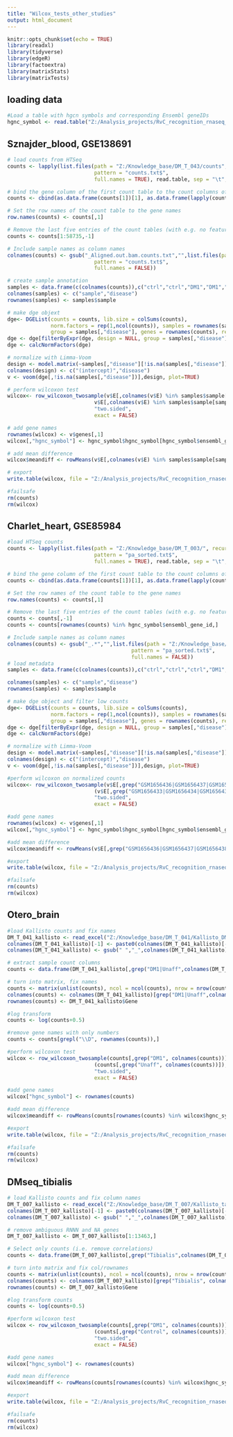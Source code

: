 ---
title: "Wilcox_tests_other_studies"
output: html_document
---

```{r setup, include=FALSE}
knitr::opts_chunk$set(echo = TRUE)
library(readxl)
library(tidyverse)
library(edgeR)
library(factoextra)
library(matrixStats)
library(matrixTests)
```

## loading data 
```{r}
#Load a table with hgcn symbols and corresponding Ensembl geneIDs
hgnc_symbol <- read.table("Z:/Analysis_projects/RvC_recognition_rnaseq_diff_expr/for_paper_counts/metadata/ENSG_geneSymbol.txt", sep =",", header=TRUE)


```

## Sznajder_blood, GSE138691

```{r}
# load counts from HTSeq
counts <- lapply(list.files(path = "Z:/Knowledge_base/DM_T_043/counts", recursive = TRUE,
                            pattern = "counts.txt$", 
                            full.names = TRUE), read.table, sep = "\t", header = FALSE)

# bind the gene column of the first count table to the count columns of all tables to generate a table with gene names and counts
counts <- cbind(as.data.frame(counts[1])[1], as.data.frame(lapply(counts,function(x) bind_cols(x[2])))) 

# Set the row names of the count table to the gene names
row.names(counts) <- counts[,1]

# Remove the last five entries of the count tables (with e.g. no feature regions and ambiguous alignment) and the gene name row
counts <- counts[1:58735,-1]

# Include sample names as column names 
colnames(counts) <- gsub("_Aligned.out.bam.counts.txt","",list.files(path = "Z:/Knowledge_base/DM_T_043/counts", recursive = TRUE,
                            pattern = "counts.txt$", 
                            full.names = FALSE))

# create sample annotation
samples <- data.frame(c(colnames(counts)),c("ctrl","ctrl","DM1","DM1","DM1","ctrl","ctrl","DM1","DM1","DM1","ctrl","ctrl"))
colnames(samples) <- c("sample","disease")
rownames(samples) <- samples$sample

# make dge objext
dge<- DGEList(counts = counts, lib.size = colSums(counts),
              norm.factors = rep(1,ncol(counts)), samples = rownames(samples),
              group = samples[,"disease"], genes = rownames(counts), remove.zeros = FALSE)
dge <- dge[filterByExpr(dge, design = NULL, group = samples[,"disease"], lib.size = NULL, min.count = 50),,keep.lib.sizes=FALSE]
dge <- calcNormFactors(dge)

# normalize with Limma-Voom
design <- model.matrix(~samples[,"disease"][!is.na(samples[,"disease"])])
colnames(design) <- c("(intercept)","disease")
v <- voom(dge[,!is.na(samples[,"disease"])],design, plot=TRUE)

# perform wilcoxon test
wilcox<- row_wilcoxon_twosample(v$E[,colnames(v$E) %in% samples$sample[samples$disease == "DM1"]],
                            v$E[,colnames(v$E) %in% samples$sample[samples$disease == "ctrl"]],
                            "two.sided",
                            exact = FALSE)

# add gene names
rownames(wilcox) <- v$genes[,1]
wilcox[,"hgnc_symbol"] <- hgnc_symbol$hgnc_symbol[hgnc_symbol$ensembl_gene_id %in% rownames(wilcox)]

# add mean difference
wilcox$meandiff <- rowMeans(v$E[,colnames(v$E) %in% samples$sample[samples$disease == "DM1"]]) -                            rowMeans(v$E[,colnames(v$E) %in% samples$sample[samples$disease == "ctrl"]]) 

# export
write.table(wilcox, file = "Z:/Analysis_projects/RvC_recognition_rnaseq_diff_expr/for_paper_counts/fits_paper/other_studies/wilcox_DM1_GSE138691_values.csv", sep=",")

#failsafe
rm(counts)
rm(wilcox)
```
## Charlet_heart, GSE85984

```{r}
#load HTSeq counts
counts <- lapply(list.files(path = "Z:/Knowledge_base/DM_T_003/", recursive = TRUE,
                            pattern = "pa_sorted.txt$", 
                            full.names = TRUE), read.table, sep = "\t", header = FALSE)

# bind the gene column of the first count table to the count columns of all tables to generate a table with gene names and counts
counts <- cbind(as.data.frame(counts[1])[1], as.data.frame(lapply(counts,function(x) bind_cols(x[2])))) 

# Set the row names of the count table to the gene names
row.names(counts) <- counts[,1]

# Remove the last five entries of the count tables (with e.g. no feature regions and ambiguous alignment) and the gene name row
counts <- counts[,-1]
counts <- counts[rownames(counts) %in% hgnc_symbol$ensembl_gene_id,]

# Include sample names as column names 
colnames(counts) <- gsub("_.*","",list.files(path = "Z:/Knowledge_base/DM_T_003", recursive = TRUE,
                                        pattern = "pa_sorted.txt$", 
                                        full.names = FALSE))
# load metadata
samples <- data.frame(c(colnames(counts)),c("ctrl","ctrl","ctrl","DM1","DM1","DM1"))

colnames(samples) <- c("sample","disease")
rownames(samples) <- samples$sample

# make dge object and filter low counts
dge<- DGEList(counts = counts, lib.size = colSums(counts),
              norm.factors = rep(1,ncol(counts)), samples = rownames(samples),
              group = samples[,"disease"], genes = rownames(counts), remove.zeros = FALSE)
dge <- dge[filterByExpr(dge, design = NULL, group = samples[,"disease"], lib.size = NULL, min.count = 50),,keep.lib.sizes=FALSE]
dge <- calcNormFactors(dge)

# normalize with Limma-Voom
design <- model.matrix(~samples[,"disease"][!is.na(samples[,"disease"])])
colnames(design) <- c("(intercept)","disease")
v <- voom(dge[,!is.na(samples[,"disease"])],design, plot=TRUE)

#perform wilcoxon on normalized counts
wilcox<- row_wilcoxon_twosample(v$E[,grep("GSM1656436|GSM1656437|GSM1656438", colnames(v$E))],
                            (v$E[,grep("GSM1656433|GSM1656434|GSM1656435", colnames(v$E))]),
                            "two.sided",
                            exact = FALSE)

#add gene names
rownames(wilcox) <- v$genes[,1]
wilcox[,"hgnc_symbol"] <- hgnc_symbol$hgnc_symbol[hgnc_symbol$ensembl_gene_id %in% rownames(wilcox)]

#add mean difference
wilcox$meandiff <- rowMeans(v$E[,grep("GSM1656436|GSM1656437|GSM1656438", colnames(v$E))]) -                            rowMeans(v$E[,grep("GSM1656433|GSM1656434|GSM1656435", colnames(v$E))])

#export
write.table(wilcox, file = "Z:/Analysis_projects/RvC_recognition_rnaseq_diff_expr/for_paper_counts/fits_paper/other_studies/wilcox_DM1_003_values.csv", sep=",")

#failsafe
rm(counts)
rm(wilcox)

```

## Otero_brain
```{r}
#load Kallisto counts and fix names
DM_T_041_kallisto <- read_excel("Z:/Knowledge_base/DM_T_041/Kallisto_DM1-s2.0-S2211124720316235-mmc6.xlsx")
colnames(DM_T_041_kallisto)[-1] <- paste0(colnames(DM_T_041_kallisto)[-1] , "_T041")
colnames(DM_T_041_kallisto) <- gsub(" ","_",colnames(DM_T_041_kallisto))

# extract sample count columns
counts <- data.frame(DM_T_041_kallisto[,grep("DM1|Unaff",colnames(DM_T_041_kallisto))])

# turn into matrix, fix names
counts <- matrix(unlist(counts), ncol = ncol(counts), nrow = nrow(counts))
colnames(counts) <- colnames(DM_T_041_kallisto)[grep("DM1|Unaff",colnames(DM_T_041_kallisto))]
rownames(counts) <- DM_T_041_kallisto$Gene

#log transform
counts <- log(counts+0.5)

#remove gene names with only numbers
counts <- counts[grepl("\\D", rownames(counts)),]

#perform wilcoxon test
wilcox <- row_wilcoxon_twosample(counts[,grep("DM1", colnames(counts))],
                            (counts[,grep("Unaff", colnames(counts))]),
                            "two.sided",
                            exact = FALSE)

#add gene names
wilcox["hgnc_symbol"] <- rownames(counts)

#add mean difference
wilcox$meandiff <- rowMeans(counts[rownames(counts) %in% wilcox$hgnc_symbol, grep("DM1", colnames(counts))]) -                            rowMeans(counts[rownames(counts) %in% wilcox$hgnc_symbol, grep("Unaff", colnames(counts))])

#export
write.table(wilcox, file = "Z:/Analysis_projects/RvC_recognition_rnaseq_diff_expr/for_paper_counts/fits_paper/other_studies/wilcox_DM1_041_values.csv", sep=",")

#failsafe
rm(counts)
rm(wilcox)

```


## DMseq_tibialis
```{r}
# load Kallisto counts and fix column names
DM_T_007_kallisto <- read_excel("Z:/Knowledge_base/DM_T_007/Kallisto_table_s5_ddy432.xlsx")
colnames(DM_T_007_kallisto)[-1] <- paste0(colnames(DM_T_007_kallisto)[-1] , "_T007")
colnames(DM_T_007_kallisto) <- gsub(" ","_",colnames(DM_T_007_kallisto))

# remove ambiguous RNNN and NA genes
DM_T_007_kallisto <- DM_T_007_kallisto[1:13463,]

# Select only counts (i.e. remove correlations)
counts <- data.frame(DM_T_007_kallisto[,grep("Tibialis",colnames(DM_T_007_kallisto))])

# turn into matrix and fix col/rownames
counts <- matrix(unlist(counts), ncol = ncol(counts), nrow = nrow(counts))
colnames(counts) <- colnames(DM_T_007_kallisto)[grep("Tibialis", colnames(DM_T_007_kallisto))]
rownames(counts) <- DM_T_007_kallisto$Gene

#log transform counts
counts <- log(counts+0.5)

#perform wilcoxon test
wilcox <- row_wilcoxon_twosample(counts[,grep("DM1", colnames(counts))],
                            (counts[,grep("Control", colnames(counts))]),
                            "two.sided",
                            exact = FALSE)

#add gene names
wilcox["hgnc_symbol"] <- rownames(counts)

#add mean difference
wilcox$meandiff <- rowMeans(counts[rownames(counts) %in% wilcox$hgnc_symbol, grep("DM1", colnames(counts))]) -                            rowMeans(counts[rownames(counts) %in% wilcox$hgnc_symbol, grep("Control", colnames(counts))])

#export
write.table(wilcox, file = "Z:/Analysis_projects/RvC_recognition_rnaseq_diff_expr/for_paper_counts/fits_paper/other_studies/wilcox_DM1_007_values.csv", sep=",")

#failsafe
rm(counts)
rm(wilcox)
```